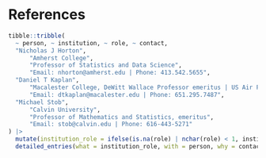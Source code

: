 
# References

```r
tibble::tribble(
  ~ person, ~ institution, ~ role, ~ contact,
  "Nicholas J Horton", 
      "Amherst College", 
      "Professor of Statistics and Data Science", 
      "Email: nhorton@amherst.edu | Phone: 413.542.5655",
  "Daniel T Kaplan", 
      "Macalester College, DeWitt Wallace Professor emeritus | US Air Force Academy, Distinguished Visiting Professor", NA,
      "Email: dtkaplan@macalester.edu | Phone: 651.295.7487",
  "Michael Stob", 
      "Calvin University", 
      "Professor of Mathematics and Statistics, emeritus", 
      "Email: stob@calvin.edu | Phone: 616-443-5271"
) |>
  mutate(institution_role = ifelse(is.na(role) | nchar(role) < 1, institution, paste0(institution, ", ", role))) |> 
  detailed_entries(what = institution_role, with = person, why = contact, where = NA, when = NA) 
```


